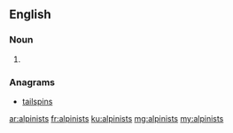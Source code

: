 ==English==

===Noun===
{{head|en}}

# {{plural of|alpinist}}

===Anagrams===
* [[tailspins#English|tailspins]]

[[ar:alpinists]]
[[fr:alpinists]]
[[ku:alpinists]]
[[mg:alpinists]]
[[my:alpinists]]